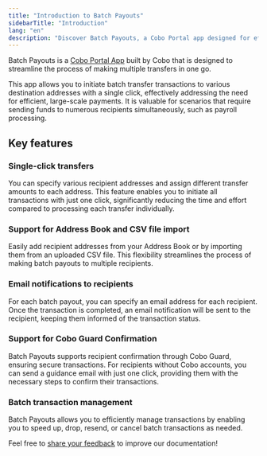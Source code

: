 ```yaml
---
title: "Introduction to Batch Payouts"
sidebarTitle: "Introduction"
lang: "en"
description: "Discover Batch Payouts, a Cobo Portal app designed for efficient large-scale transfers, allowing multiple payments with a single click."
---
```


Batch Payouts is a [Cobo Portal App](/en/portal/portal-apps/introduction) built by Cobo that is designed to streamline the process of making multiple transfers in one go. 

This app allows you to initiate batch transfer transactions to various destination addresses with a single click, effectively addressing the need for efficient, large-scale payments. It is valuable for scenarios that require sending funds to numerous recipients simultaneously, such as payroll processing. 

## Key features

### Single-click transfers
You can specify various recipient addresses and assign different transfer amounts to each address. This feature enables you to initiate all transactions with just one click, significantly reducing the time and effort compared to processing each transfer individually.

### Support for Address Book and CSV file import
Easily add recipient addresses from your Address Book or by importing them from an uploaded CSV file. This flexibility streamlines the process of making batch payouts to multiple recipients.

### Email notifications to recipients
For each batch payout, you can specify an email address for each recipient. Once the transaction is completed, an email notification will be sent to the recipient, keeping them informed of the transaction status.

### Support for Cobo Guard Confirmation
Batch Payouts supports recipient confirmation through Cobo Guard, ensuring secure transactions. For recipients without Cobo accounts, you can send a guidance email with just one click, providing them with the necessary steps to confirm their transactions.

### Batch transaction management
Batch Payouts allows you to efficiently manage transactions by enabling you to speed up, drop, resend, or cancel batch transactions as needed.

<Tip>Feel free to [share your feedback](https://forms.zohopublic.com/cobo/form/DocumentFeedbackForm/formperma/QvLOhxJv1_JMsJ-1dleZ8Itb_7rzN-LtgvsDdxosoVI?referrername=manuals) to improve our documentation!</Tip>